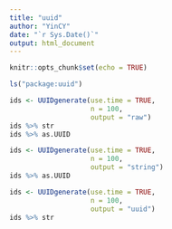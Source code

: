 ```yaml
---
title: "uuid"
author: "YinCY"
date: "`r Sys.Date()`"
output: html_document
---
```


```r
knitr::opts_chunk$set(echo = TRUE)
```

```r
ls("package:uuid")
```


```r
ids <- UUIDgenerate(use.time = TRUE, 
                    n = 100, 
                    output = "raw")
ids %>% str
ids %>% as.UUID

ids <- UUIDgenerate(use.time = TRUE, 
                    n = 100, 
                    output = "string")
ids %>% as.UUID

ids <- UUIDgenerate(use.time = TRUE, 
                    n = 100, 
                    output = "uuid")
ids %>% str
```


